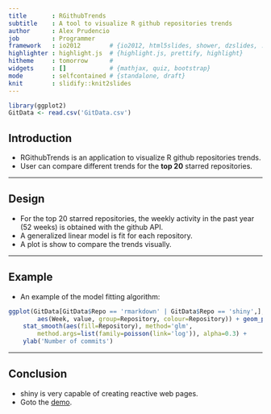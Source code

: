 ```yaml
---
title       : RGithubTrends
subtitle    : A tool to visualize R github repositories trends
author      : Alex Prudencio
job         : Programmer
framework   : io2012        # {io2012, html5slides, shower, dzslides, ...}
highlighter : highlight.js  # {highlight.js, prettify, highlight}
hitheme     : tomorrow      # 
widgets     : []            # {mathjax, quiz, bootstrap}
mode        : selfcontained # {standalone, draft}
knit        : slidify::knit2slides
---
```


```r
library(ggplot2)
GitData <- read.csv('GitData.csv')
```
## Introduction

  - RGithubTrends is an application to visualize R github repositories trends.
  - User can compare different trends for the **top 20** starred repositories.

---

## Design

  - For the top 20 starred repositories, the weekly activity in the past year (52 weeks) is obtained with the github API.
  - A generalized linear model is fit for each repository.
  - A plot is show to compare the trends visually.

---

## Example

  - An example of the model fitting algorithm:
```r
ggplot(GitData[GitData$Repo == 'rmarkdown' | GitData$Repo == 'shiny',],
        aes(Week, value, group=Repository, colour=Repository)) + geom_point() +
    stat_smooth(aes(fill=Repository), method='glm',
        method.args=list(family=poisson(link='log')), alpha=0.3) +
    ylab('Number of commits')
```

---

## Conclusion

  - shiny is very capable of creating reactive web pages.
  - Goto the [demo](http://apruden.shinyapps.io/RGithubTrends/).
